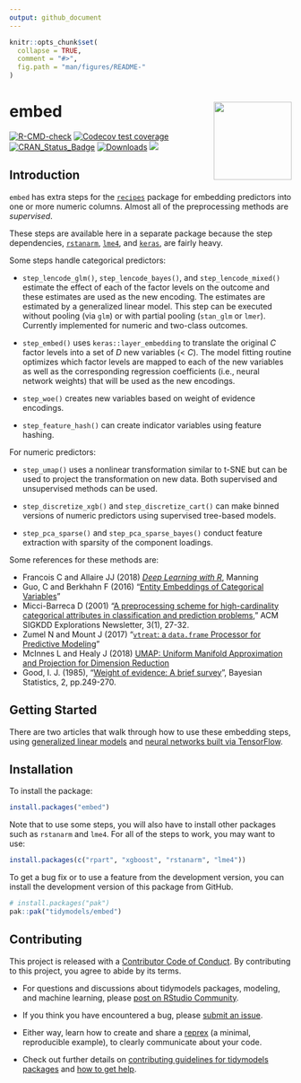 ```yaml
---
output: github_document
---
```


```r
knitr::opts_chunk$set(
  collapse = TRUE,
  comment = "#>",
  fig.path = "man/figures/README-"
)
```

# embed <a href='https://embed.tidymodels.org'><img src='man/figures/logo.png' align="right" height="139" /></a>

<!-- badges: start -->
[![R-CMD-check](https://github.com/tidymodels/embed/actions/workflows/R-CMD-check.yaml/badge.svg)](https://github.com/tidymodels/embed/actions/workflows/R-CMD-check.yaml)
[![Codecov test coverage](https://codecov.io/gh/tidymodels/embed/branch/main/graph/badge.svg)](https://app.codecov.io/gh/tidymodels/embed?branch=main)
[![CRAN_Status_Badge](https://www.r-pkg.org/badges/version/embed)](https://CRAN.r-project.org/package=embed)
[![Downloads](https://CRANlogs.r-pkg.org/badges/embed)](https://CRAN.r-project.org/package=embed)
![](https://img.shields.io/badge/lifecycle-maturing-blue.svg)
<!-- badges: end -->

## Introduction

`embed` has extra steps for the [`recipes`](https://recipes.tidymodels.org/) package for embedding predictors into one or more numeric columns. Almost all of the preprocessing methods are _supervised_. 

These steps are available here in a separate package because the step dependencies, [`rstanarm`](https://CRAN.r-project.org/package=rstanarm), [`lme4`](https://CRAN.r-project.org/package=lme4), and [`keras`](https://CRAN.r-project.org/package=keras),  are fairly heavy. 

Some steps handle categorical predictors:

* `step_lencode_glm()`, `step_lencode_bayes()`, and `step_lencode_mixed()` estimate the effect of each of the factor levels on the outcome and these estimates are used as the new encoding. The estimates are estimated by a generalized linear model. This step can be executed without pooling (via `glm`) or with partial pooling (`stan_glm` or `lmer`). Currently implemented for numeric and two-class outcomes. 

* `step_embed()` uses `keras::layer_embedding` to translate the original _C_ factor levels into a set of _D_ new variables (< _C_). The model fitting routine optimizes which factor levels are mapped to each of the new variables as well as the corresponding regression coefficients (i.e., neural network weights) that will be used as the new encodings.  

* `step_woe()` creates new variables based on weight of evidence encodings. 

* `step_feature_hash()` can create indicator variables using feature hashing. 

For numeric predictors:

* `step_umap()` uses a nonlinear transformation similar to t-SNE but can be used to project the transformation on new data. Both supervised and unsupervised methods can be used. 

* `step_discretize_xgb()` and `step_discretize_cart()` can make binned versions of numeric predictors using supervised tree-based models. 

* `step_pca_sparse()` and `step_pca_sparse_bayes()` conduct feature extraction with sparsity of the component loadings. 

Some references for these methods are:

* Francois C and Allaire JJ (2018) [_Deep Learning with R_](https://www.manning.com/books/deep-learning-with-r), Manning
* Guo, C and Berkhahn F (2016) "[Entity Embeddings of Categorical Variables](https://arxiv.org/abs/1604.06737)"
* Micci-Barreca D (2001) "[A preprocessing scheme for high-cardinality categorical attributes in classification and prediction problems](https://scholar.google.com/scholar?hl=en&as_sdt=0%2C5&q=A+preprocessing+scheme+for+high-cardinality+categorical+attributes+in+classification+and+prediction+problems&btnG=)," ACM SIGKDD Explorations Newsletter, 3(1), 27-32.
* Zumel N and Mount J (2017) "[`vtreat`: a `data.frame` Processor for Predictive Modeling](https://arxiv.org/abs/1611.09477)"
* McInnes L and Healy J (2018) [UMAP: Uniform Manifold Approximation and Projection for Dimension Reduction](https://arxiv.org/abs/1802.03426)
* Good, I. J. (1985), "[Weight of evidence: A brief survey](https://scholar.google.com/scholar?hl=en&as_sdt=0%2C5&q=Weight+of+evidence%3A+A+brief+survey&btnG=)", Bayesian Statistics, 2, pp.249-270.

## Getting Started

There are two articles that walk through how to use these embedding steps, using [generalized linear models](https://embed.tidymodels.org/articles/Applications/GLM.html) and [neural networks built via TensorFlow](https://embed.tidymodels.org/articles/Applications/Tensorflow.html).

## Installation

To install the package:

```r
install.packages("embed")
```

Note that to use some steps, you will also have to install other packages such as `rstanarm` and `lme4`. For all of the steps to work, you may want to use: 

```r
install.packages(c("rpart", "xgboost", "rstanarm", "lme4"))
```

To get a bug fix or to use a feature from the development version, you can install the development version of this package from GitHub.

```r
# install.packages("pak")
pak::pak("tidymodels/embed")
```

## Contributing

This project is released with a [Contributor Code of Conduct](https://contributor-covenant.org/version/2/0/CODE_OF_CONDUCT.html). By contributing to this project, you agree to abide by its terms.

- For questions and discussions about tidymodels packages, modeling, and machine learning, please [post on RStudio Community](https://community.rstudio.com/new-topic?category_id=15&tags=tidymodels,question).

- If you think you have encountered a bug, please [submit an issue](https://github.com/tidymodels/embed/issues).

- Either way, learn how to create and share a [reprex](https://reprex.tidyverse.org/articles/articles/learn-reprex.html) (a minimal, reproducible example), to clearly communicate about your code.

- Check out further details on [contributing guidelines for tidymodels packages](https://www.tidymodels.org/contribute/) and [how to get help](https://www.tidymodels.org/help/).
